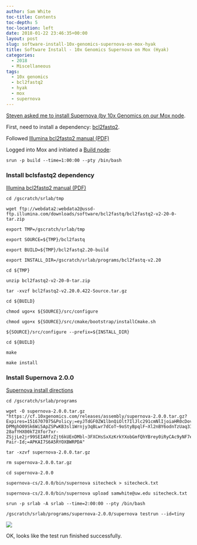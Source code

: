 ```yaml
---
author: Sam White
toc-title: Contents
toc-depth: 5
toc-location: left
date: 2018-01-22 23:46:35+00:00
layout: post
slug: software-install-10x-genomics-supernova-on-mox-hyak
title: Software Install - 10x Genomics Supernova on Mox (Hyak)
categories:
  - 2018
  - Miscellaneous
tags:
  - 10x genomics
  - bcl2fastq2
  - hyak
  - mox
  - supernova
---
```


[Steven asked me to install Supernova (by 10x Genomics on our Mox node](https://github.com/RobertsLab/resources/issues/159).

First, need to install a dependency: [bcl2fastq2](https://support.illumina.com/sequencing/sequencing_software/bcl2fastq-conversion-software.html).

Followed [Illumina bcl2fastq2 manual (PDF)](https://support.illumina.com/content/dam/illumina-support/documents/documentation/software_documentation/bcl2fastq/bcl2fastq2_guide_15051736_v2.pdf)

Logged into Mox and initiated a [Build node](https://github.com/RobertsLab/hyak_mox/wiki/Node-Types#build-node):



```shell
srun -p build --time=1:00:00 --pty /bin/bash
```




### Install bclsfastq2 dependency



[Illumina bcl2fastq2 manual (PDF)](https://support.illumina.com/content/dam/illumina-support/documents/documentation/software_documentation/bcl2fastq/bcl2fastq2_guide_15051736_v2.pdf)


```shell
cd /gscratch/srlab/tmp

wget ftp://webdata2:webdata2@ussd-ftp.illumina.com/downloads/software/bcl2fastq/bcl2fastq2-v2-20-0-tar.zip

export TMP=/gscratch/srlab/tmp

export SOURCE=${TMP}/bcl2fastq

export BUILD=${TMP}/bcl2fastq2.20-build

export INSTALL_DIR=/gscratch/srlab/programs/bcl2fastq-v2.20

cd ${TMP}

unzip bcl2fastq2-v2-20-0-tar.zip

tar -xvzf bcl2fastq2-v2.20.0.422-Source.tar.gz

cd ${BUILD}

chmod ugo+x ${SOURCE}/src/configure

chmod ugo+x ${SOURCE}/src/cmake/bootstrap/installCmake.sh

${SOURCE}/src/configure --prefix=${INSTALL_DIR}

cd ${BUILD}

make

make install
```

### Install Supernova 2.0.0



[Supernova install directions](https://support.10xgenomics.com/de-novo-assembly/software/pipelines/latest/installation)

```shell
cd /gscratch/srlab/programs

wget -O supernova-2.0.0.tar.gz "https://cf.10xgenomics.com/releases/assembly/supernova-2.0.0.tar.gz?Expires=1516707075&Policy;=eyJTdGF0ZW1lbnQiOlt7IlJlc291cmNlIjoiaHR0cDovL2NmLjEweGdlbm9taWNzLmNvbS9yZWxlYXNlcy9hc3NlbWJseS9zdXBlcm5vdmEtMi4wLjAudGFyLmd6IiwiQ29uZGl0aW9uIjp7IkRhdGVMZXNzVGhhbiI6eyJBV1M6RXBvY2hUaW1lIjoxNTE2NzA3MDc1fX19XX0_&Signature;=XJR7c9UlSkueydP304nKJrqomLXBH9~DWsenwlvBrplFMojbO-DPMghO09Sk6Wi5ApZSPwKB3sl1Wrnjy3qBLwr7dCoT~9oStyBpqlF~Xl2nBY6odnTzUaq3IpLyu8icIkt7DJM0GMXQTTp6rYu1PlLG31hMM5b5HZI3Tjzrhk8URbSrsG~7mm6m5-28afYHX00kT2Xfor7xr-ZSjjLe2jr99SEIARfzZjt6kUEnDMbl~3FXCHsSxXzKrkYXobGmfQhYBrey0iRyCAc9yNF7eSuBHAsqRGsP2yURVcYf3BB5nB1ZuEUo0qLgc5GlZJDQdsqDNC69HkyLCJamkJSnVg__&Key-Pair-Id;=APKAI7S6A5RYOXBWRPDA"

tar -xzvf supernova-2.0.0.tar.gz

rm supernova-2.0.0.tar.gz

cd supernova-2.0.0

supernova-cs/2.0.0/bin/supernova sitecheck > sitecheck.txt

supernova-cs/2.0.0/bin/supernova upload samwhite@uw.edu sitecheck.txt

srun -p srlab -A srlab --time=2:00:00 --pty /bin/bash

/gscratch/srlab/programs/supernova-2.0.0/supernova testrun --id=tiny
```

![](https://owl.fish.washington.edu/Athaliana/20180122_mox_supernova_install.png)

OK, looks like the test run finished successfully.
